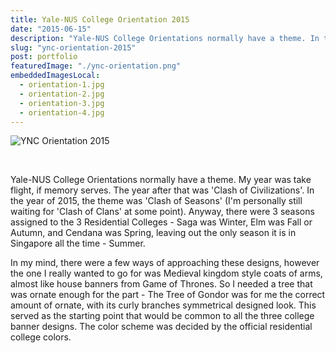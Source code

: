 ```yaml
---
title: Yale-NUS College Orientation 2015
date: "2015-06-15"
description: "Yale-NUS College Orientations normally have a theme. In the year of 2015, the theme was 'Clash of Seasons'"
slug: "ync-orientation-2015"
post: portfolio
featuredImage: "./ync-orientation.png"
embeddedImagesLocal:
  - orientation-1.jpg
  - orientation-2.jpg
  - orientation-3.jpg
  - orientation-4.jpg
---
```



![YNC Orientation 2015](./ync-orientation.png)

<br />

Yale-NUS College Orientations normally have a theme. My year was take flight, if memory serves. The year after that was 'Clash of Civilizations'. In the year of 2015, the theme was 'Clash of Seasons' (I'm personally still waiting for 'Clash of Clans' at some point). Anyway, there were 3 seasons assigned to the 3 Residential Colleges - Saga was Winter, Elm was Fall or Autumn, and Cendana was Spring, leaving out the only season it is in Singapore all the time - Summer.

In my mind, there were a few ways of approaching these designs, however the one I really wanted to go for was Medieval kingdom style coats of arms, almost like house banners from Game of Thrones. So I needed a tree that was ornate enough for the part - The Tree of Gondor was for me the correct amount of ornate, with its curly branches symmetrical designed look. This served as the starting point that would be common to all the three college banner designs. The color scheme was decided by the official residential college colors.

<div className="grid grid-cols-3 rounded-lg overflow-hidden">
  <GatsbyImage
    className="w-full h-full"
    image={getImage(
      props.data.mdx.frontmatter.embeddedImagesLocal[0]?.childImageSharp
        ?.gatsbyImageData
    )}
  />
  <GatsbyImage
    className="w-full h-full"
    image={getImage(
      props.data.mdx.frontmatter.embeddedImagesLocal[1]?.childImageSharp
        ?.gatsbyImageData
    )}
  />
  <GatsbyImage
    className="w-full h-full"
    image={getImage(
      props.data.mdx.frontmatter.embeddedImagesLocal[2]?.childImageSharp
        ?.gatsbyImageData
    )}
  />
  <GatsbyImage
    className="w-full h-full col-span-3"
    image={getImage(
      props.data.mdx.frontmatter.embeddedImagesLocal[3]?.childImageSharp
        ?.gatsbyImageData
    )}
  />
</div>

<br />
